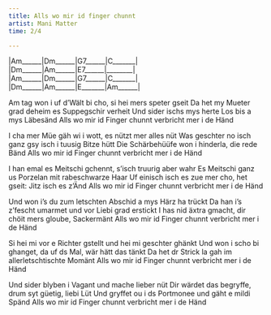 ```yaml
---
title: Alls wo mir id finger chunnt
artist: Mani Matter
time: 2/4

---
```



:::{.grid}
|Am______|Dm______|G7______|C_______|
|Dm______|Am______|E7______|________|
|Am______|Dm______|G7______|C_______|
|Dm______|Am______|E_______|Am______| 
:::

Am tag won i uf d'Wält bi cho, si hei mers speter gseit
Da het my Mueter grad deheim es Suppegschir verheit
Und sider ischs mys herte Los bis a mys Läbesänd
Alls wo mir id Finger chunnt verbricht mer i de Händ

I cha mer Müe gäh wi i wott, es nützt mer alles nüt
Was geschter no isch ganz gsy isch i tuusig Bitze hütt
Die Schärbehüüfe won i hinderla, die rede Bänd
Alls wo mir id Finger chunnt verbricht mer i de Händ

I han emal es Meitschi gchennt, s'isch truurig aber wahr
Es Meitschi ganz us Porzelan mit rabeschwarze Haar
Uf einisch isch es zue mer cho, het gseit: Jitz isch es z'Änd
Alls wo mir id Finger chunnt verbricht mer i de Händ

Und won i's du zum letschten Abschid a mys Härz ha trückt
Da han i's z'fescht umarmet und vor Liebi grad erstickt
I has nid äxtra gmacht, dir chöit mers gloube, Sackermänt
Alls wo mir id Finger chunnt verbricht mer i de Händ

Si hei mi vor e Richter gstellt und hei mi geschter ghänkt
Und won i scho bi ghanget, da uf ds Mal, wär hätt das tänkt
Da het dr Strick la gah im allerletschtischte Momänt
Alls wo mir id Finger chunnt verbricht mer i de Händ

Und sider blyben i Vagant und mache lieber nüt
Dir wärdet das begryffe, drum syt güetig, liebi Lüt
Und gryffet ou i ds Portmonee und gäht e mildi Spänd
Alls wo mir id Finger chunnt verbricht mer i de Händ

